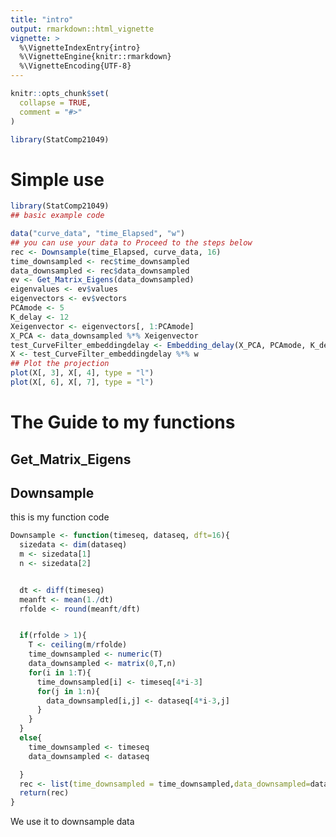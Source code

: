 ```yaml
---
title: "intro"
output: rmarkdown::html_vignette
vignette: >
  %\VignetteIndexEntry{intro}
  %\VignetteEngine{knitr::rmarkdown}
  %\VignetteEncoding{UTF-8}
---
```


```r
knitr::opts_chunk$set(
  collapse = TRUE,
  comment = "#>"
)
```

```r
library(StatComp21049)
```

# Simple use

```.r
library(StatComp21049)
## basic example code

data("curve_data", "time_Elapsed", "w")
## you can use your data to Proceed to the steps below
rec <- Downsample(time_Elapsed, curve_data, 16)
time_downsampled <- rec$time_downsampled
data_downsampled <- rec$data_downsampled
ev <- Get_Matrix_Eigens(data_downsampled)
eigenvalues <- ev$values
eigenvectors <- ev$vectors
PCAmode <- 5
K_delay <- 12
Xeigenvector <- eigenvectors[, 1:PCAmode]
X_PCA <- data_downsampled %*% Xeigenvector
test_CurveFilter_embeddingdelay <- Embedding_delay(X_PCA, PCAmode, K_delay)
X <- test_CurveFilter_embeddingdelay %*% w
## Plot the projection
plot(X[, 3], X[, 4], type = "l")
plot(X[, 6], X[, 7], type = "l")
```


# The Guide to my functions





## Get_Matrix_Eigens



## Downsample

this is my function code

``` .r
Downsample <- function(timeseq, dataseq, dft=16){
  sizedata <- dim(dataseq)
  m <- sizedata[1]
  n <- sizedata[2]


  dt <- diff(timeseq)
  meanft <- mean(1./dt)
  rfolde <- round(meanft/dft)


  if(rfolde > 1){
    T <- ceiling(m/rfolde)
    time_downsampled <- numeric(T)
    data_downsampled <- matrix(0,T,n)
    for(i in 1:T){
      time_downsampled[i] <- timeseq[4*i-3]
      for(j in 1:n){
        data_downsampled[i,j] <- dataseq[4*i-3,j]
      }
    }
  }
  else{
    time_downsampled <- timeseq
    data_downsampled <- dataseq

  }
  rec <- list(time_downsampled = time_downsampled,data_downsampled=data_downsampled)
  return(rec)
}
```

We use it to downsample data

```r


```

